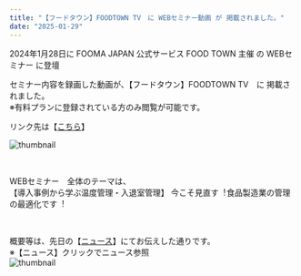 ```yaml
---
title: "【フードタウン】FOODTOWN TV　に WEBセミナー動画 が 掲載されました。"
date: "2025-01-29"
---
```


2024年1月28日に
FOOMA JAPAN 公式サービス FOOD TOWN 主催 の WEBセミナー に登壇

セミナー内容を録画した動画が、【フードタウン】FOODTOWN TV　に 掲載されました。
<br />※有料プランに登録されている方のみ閲覧が可能です。

リンク先は【[こちら](https://food-town.jp/customer/seminar/detail/72)】

![thumbnail](../images/News/2025/20250128-1.png)

<br />

WEBセミナー　全体のテーマは、
<br />
【導⼊事例から学ぶ温度管理・⼊退室管理】
今こそ⾒直す︕⾷品製造業の管理の最適化です︕

<br />

概要等は、先日の【[ニュース](https://bcore.biz/news/2025-01-08)】にてお伝えした通りです。<br />
※【ニュース】クリックでニュース参照
<br />
![thumbnail](../images/News/2025/20250128-2.png)

